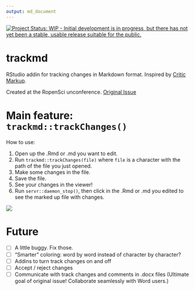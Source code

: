 ```yaml
---
output: md_document
---
```


<!-- README.md is generated from README.Rmd. Please edit that file -->

[![Project Status: WIP - Initial development is in progress, but there has not yet been a stable, usable release suitable for the public.](http://www.repostatus.org/badges/latest/wip.svg)](http://www.repostatus.org/#wip)

# trackmd

RStudio addin for tracking changes in Markdown format. Inspired by [Critic Markup](http://criticmarkup.com/).

Created at the RopenSci unconference. [Original Issue](https://github.com/ropensci/unconf18/issues/76)

# Main feature: `trackmd::trackChanges()`

How to use: 

1. Open up the .Rmd or .md you want to edit. 
2. Run `trackmd::trackChanges(file)` where `file` is a character with the path of the file you just opened. 
3. Make some changes in the file.
4. Save the file. 
5. See your changes in the viewer! 
6. Run `servr::daemon_stop()`, then click in the .Rmd or .md you edited to see the marked up file with changes. 

![](trackchanges.gif)

# Future 

- [ ] A little buggy. Fix those. 
- [ ] "Smarter" coloring: word by word instead of character by character? 
- [ ] Addins to turn track changes on and off 
- [ ] Accept / reject changes 
- [ ] Communicate with track changes and comments in .docx files (Ultimate goal of original issue! Collaborate seamlessly with Word users.)
